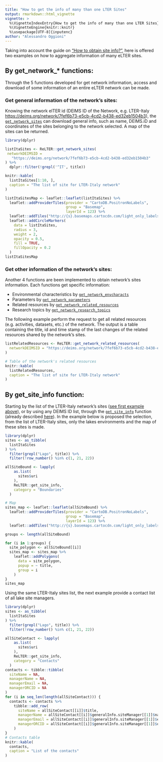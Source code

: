 ```yaml
---
title: "How to get the info of many than one LTER Sites"
output: rmarkdown::html_vignette
vignette: >
  %\VignetteIndexEntry{How to get the info of many than one LTER Sites}
  %\VignetteEngine{knitr::knitr}
  %\usepackage[UTF-8]{inputenc}
author: "Alessandro Oggioni"
---
```


Taking into account the guide on ["How to obtain site info?"](./site_information.html), here is offered two examples on how to aggregate information of many eLTER sites.

## By get_network_* functions: {#firstExample}

Through the 5 functions developed for get network information, access and download of some information of an entire eLTER network can be made.

### Get general information of the network's sites:

Knowing the network elTER id (DEIMS ID of the Network, e.g. LTER-Italy <https://deims.org/network/7fef6b73-e5cb-4cd2-b438-ed32eb1504b3>), the [`get_network_sites`](https://ropensci.github.io/ReLTER/reference/get_network_sites.html) can download general info, such as name, DEIMS.iD and coordinates of the sites belonging to the network selected. A map of the sites can be returned.

```r
library(dplyr)

listItaSites <- ReLTER::get_network_sites(
 networkDEIMSID =
   "https://deims.org/network/7fef6b73-e5cb-4cd2-b438-ed32eb1504b3"
) %>%
  dplyr::filter(!grepl('^IT', title))

knitr::kable(
  listItaSites[1:10, ],
  caption = "The list of site for LTER-Italy network"
)

listItaSitesMap <- leaflet::leaflet(listItaSites) %>%
  leaflet::addProviderTiles(provider = "CartoDB.PositronNoLabels",
                            group = "Basemap",
                            layerId = 123) %>%
  leaflet::addTiles("http://{s}.basemaps.cartocdn.com/light_only_labels/{z}/{x}/{y}.png") %>%
  leaflet::addCircleMarkers(
    data = listItaSites,
    radius = 3,
    weight = 2,
    opacity = 0.5,
    fill = TRUE,
    fillOpacity = 0.2
  )
listItaSitesMap
```

### Get other information of the network's sites:

Another 4 functions are been implemented to obtain network's sites information. Each functions get specific information:

* Environmental characteristics by [`get_network_envcharacts`](https://ropensci.github.io/ReLTER/reference/get_network_envcharacts.html)
* Parameters by [`get_network_parameters`](https://ropensci.github.io/ReLTER/reference/get_network_parameters.html)
* Related resources  by [`get_network_related_resources`](https://ropensci.github.io/ReLTER/reference/get_network_related_resources.html)
* Research topics by [`get_network_research_topics`](https://ropensci.github.io/ReLTER/reference/get_network_research_topics.html)

The following example perform the request to get all related resources (e.g. activities, datasets, etc.) of the network. The output is a table containing the title, id and time stamp of the last changes of the related resources shared by the network's sites.

```r
listRelatedResources <- ReLTER::get_network_related_resources(
  networkDEIMSID = "https://deims.org/network/7fef6b73-e5cb-4cd2-b438-ed32eb1504b3"
)

# Table of the network's related resources
knitr::kable(
  listRelatedResources,
  caption = "The list of site for LTER-Italy network"
)
```


## By get_site_info function:

Starting by the list of the LTER-Italy network's sites ([see first example above](#firstExample)), or by using any DEIMS ID list, through the [`get_site_info`](https://ropensci.github.io/ReLTER/reference/get_site_info.html) function (already described [here](./site_information.html)).
In the example below is proposed the selection, from the list of LTER-Italy sites, only the lakes environments and the map of these sites is made.

```r
library(dplyr)
sites <- as_tibble(
  listItaSites
) %>%
  filter(grepl("Lago", title)) %>%
  filter(!row_number() %in% c(1, 21, 22))

allSiteBound <- lapply(
    as.list(
      sites$uri
    ),
    ReLTER::get_site_info,
    category = "Boundaries"
  )

# Map
sites_map <- leaflet::leaflet(allSiteBound) %>%
  leaflet::addProviderTiles(provider = "CartoDB.PositronNoLabels",
                            group = "Basemap",
                            layerId = 123) %>%
  leaflet::addTiles("http://{s}.basemaps.cartocdn.com/light_only_labels/{z}/{x}/{y}.png")

groups <- length(allSiteBound)

for (i in 1:groups) {
  site_polygon <- allSiteBound[[i]]
  sites_map <- sites_map %>%
    leaflet::addPolygons(
      data = site_polygon,
      popup = ~ title,
      group = i
    )
}
sites_map
```

Using the same LTER-Italy sites list, the next example provide a contact list of all lake site managers.

```r
library(dplyr)
sites <- as_tibble(
  listItaSites
) %>%
  filter(grepl("Lago", title)) %>%
  filter(!row_number() %in% c(1, 21, 22))

allSiteContact <- lapply(
    as.list(
      sites$uri
    ),
    ReLTER::get_site_info,
    category = "Contacts"
  )
contacts <- tibble::tibble(
  siteName = NA,
  managerName = NA,
  managerEmail = NA,
  managerORCID = NA
)
for (i in seq_len(length(allSiteContact))) {
  contacts <- contacts %>% 
    tibble::add_row(
      siteName = allSiteContact[[i]]$title,
      managerName = allSiteContact[[i]]$generalInfo.siteManager[[1]]$name,
      managerEmail = allSiteContact[[i]]$generalInfo.siteManager[[1]]$email,
      managerORCID = allSiteContact[[i]]$generalInfo.siteManager[[1]]$orcid
    )
}
# Contacts table
knitr::kable(
  contacts,
  caption = "List of the contacts"
)
```
